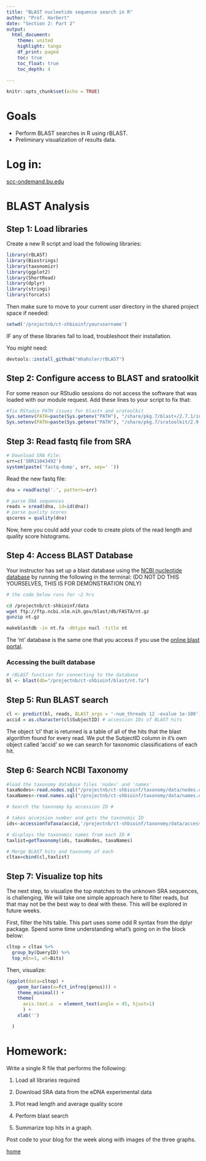 ```yaml
---
title: "BLAST nucleotide sequence search in R"
author: "Prof. Harbert"
date: "Section 2: Part 2"
output: 
  html_document:
    theme: united
    highlight: tango
    df_print: paged
    toc: true
    toc_float: true
    toc_depth: 4
  
---
```



```r
knitr::opts_chunk$set(echo = TRUE)
```

# Goals

+ Perform BLAST searches in R using rBLAST.
+ Preliminary visualization of results data.

# Log in:

[scc-ondemand.bu.edu](https://scc-ondemand.bu.edu)

# BLAST Analysis

## Step 1: Load libraries

Create a new R script and load the following libraries:

```R
library(rBLAST)
library(Biostrings)
library(taxonomizr)
library(ggplot2)
library(ShortRead)
library(dplyr)
library(stringi)
library(forcats)
```

Then make sure to move to your current user directory in the shared project space if needed:

```R
setwd('/projectnb/ct-shbioinf/yourusername')
```

IF any of these libraries fail to load, troubleshoot their installation.

You *might* need:

```R
devtools::install_github("mhahsler/rBLAST")
```


## Step 2: Configure access to BLAST and sratoolkit

For some reason our RStudio sessions do not access the software that was loaded with our module request. Add these lines to your script to fix that:

```R

#fix RStudio PATH issues for blast+ and sratoolkit
Sys.setenv(PATH=paste(Sys.getenv("PATH"), "/share/pkg.7/blast+/2.7.1/install/bin", sep=":"))
Sys.setenv(PATH=paste(Sys.getenv("PATH"), "/share/pkg.7/sratoolkit/2.9.2/install/bin/", sep=":"))

```

## Step 3: Read fastq file from SRA

```R
# Download SRA File:
srr=c('SRR11043492')
system(paste('fastq-dump', srr, sep=' '))

```

Read the new fastq file:

```R
dna = readFastq('.', pattern=srr)

# parse DNA sequences
reads = sread(dna, id=id(dna))
# parse quality scores
qscores = quality(dna)
```

Now, here you could add your code to create plots of the read length and quality score histograms.


## Step 4: Access BLAST Database

Your instructor has set up a blast database using the [NCBI nucleotide database](https://www.ncbi.nlm.nih.gov/nuccore) by running the following in the terminal: (DO NOT DO THIS YOURSELVES, THIS IS FOR DEMONSTRATION ONLY)

```bash
# the code below runs for ~2 hrs

cd /projectnb/ct-shbioinf/data
wget ftp://ftp.ncbi.nlm.nih.gov/blast/db/FASTA/nt.gz
gunzip nt.gz 

makeblastdb -in nt.fa -dbtype nucl -title nt


```

The 'nt' database is the same one that you access if you use the [online blast portal](https://blast.ncbi.nlm.nih.gov/Blast.cgi?PROGRAM=blastn&PAGE_TYPE=BlastSearch&LINK_LOC=blasthome).


### Accessing the built database

```R
# rBLAST function for connecting to the database
bl <- blast(db="/projectnb/ct-shbioinf/blast/nt.fa")
```

## Step 5: Run BLAST search

```R
cl <- predict(bl, reads, BLAST_args = '-num_threads 12 -evalue 1e-100')
accid = as.character(cl$SubjectID) # accession IDs of BLAST hits

```

The object 'cl' that is returned is a table of all of the hits that the blast algorithm found for every read. We put the SubjectID column in it's own object called 'accid' so we can search for taxonomic classifications of each hit.

## Step 6: Search NCBI Taxonomy

```R
#load the taxonomy database files 'nodes' and 'names'
taxaNodes<-read.nodes.sql("/projectnb/ct-shbioinf/taxonomy/data/nodes.dmp")
taxaNames<-read.names.sql("/projectnb/ct-shbioinf/taxonomy/data/names.dmp")

# Search the taxonomy by accession ID #

# takes accession number and gets the taxonomic ID
ids<-accessionToTaxa(accid,'/projectnb/ct-shbioinf/taxonomy/data/accessionTaxa.sql')

# displays the taxonomic names from each ID #
taxlist=getTaxonomy(ids, taxaNodes, taxaNames)

# Merge BLAST hits and taxonomy of each
cltax=cbind(cl,taxlist)

```

## Step 7: Visualize top hits

The next step, to visualize the top matches to the unknown SRA sequences, is challenging. We will take one simple approach here to filter reads, but that may not be the best way to deal with these. This will be explored in future weeks.

First, filter the hits table. This part uses some odd R syntax from the dplyr package. Spend some time understanding what's going on in the block below:

```R
cltop = cltax %>% 
  group_by(QueryID) %>% 
  top_n(n=1, wt=Bits)

```
Then, visualize:

```R
(ggplot(data=cltop) +
    geom_bar(aes(x=fct_infreq(genus))) +
    theme_minimal() +
    theme(    
      axis.text.x  = element_text(angle = 45, hjust=1)
      ) +
    xlab('')

  )
```

# Homework:

Write a single R file that performs the following:

1) Load all libraries required

2) Download SRA data from the eDNA experimental data

3) Plot read length and average quality score

4) Perform blast search

5) Summarize top hits in a graph.

Post code to your blog for the week along with images of the three graphs.

[home](https://devbioinformatics/bio332)
